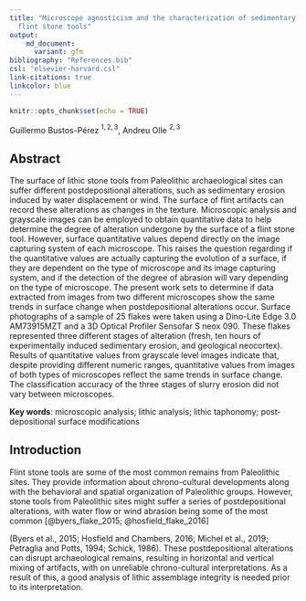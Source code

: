 ```yaml
---
title: "Microscope agnosticism and the characterization of sedimentary abrasion of
  flint stone tools"
output:
    md_document:
      variant: gfm
bibliography: "References.bib"
csl: "elsevier-harvard.csl"
link-citations: true
linkcolor: blue
---
```


```r
knitr::opts_chunk$set(echo = TRUE)
```


Guillermo Bustos-Pérez $^{1,2,3}$, Andreu Olle $^{2,3}$    



<div align="justify">   

## Abstract   

The surface of lithic stone tools from Paleolithic archaeological sites can suffer different postdepositional alterations, such as sedimentary erosion induced by water displacement or wind. The surface of flint artifacts can record these alterations as changes in the texture. Microscopic analysis and grayscale images can be employed to obtain quantitative data to help determine the degree of alteration undergone by the surface of a flint stone tool. However, surface quantitative values depend directly on the image capturing system of each microscope. This raises the question regarding if the quantitative values are actually capturing the evolution of a surface, if they are dependent on the type of microscope and its image capturing system, and if the detection of the degree of abrasion will vary depending on the type of microscope. The present work sets to determine if data extracted from images from two different microscopes show the same trends in surface change when postdepositional alterations occur. Surface photographs of a sample of 25 flakes were taken using a Dino-Lite Edge 3.0 AM73915MZT and a 3D Optical Profiler Sensofar S neox 090. These flakes represented three different stages of alteration (fresh, ten hours of experimentally induced sedimentary erosion, and geological neocortex). Results of quantitative values from grayscale level images indicate that, despite providing different numeric ranges, quantitative values from images of both types of microscopes reflect the same trends in surface change. The classification accuracy of the three stages of slurry erosion did not vary between microscopes.

**Key words**: microscopic analysis; lithic analysis; lithic taphonomy; post-depositional surface modifications   

## Introduction     

Flint stone tools are some of the most common remains from Paleolithic sites. They provide information about chrono-cultural developments along with the behavioral and spatial organization of Paleolithic groups. However, stone tools from Paleolithic sites might suffer a series of postdepositional alterations, with water flow or wind abrasion being some of the most common [@byers_flake_2015; @hosfield_flake_2016]

(Byers et al., 2015; Hosfield and Chambers, 2016; Michel et al., 2019; Petraglia and Potts, 1994; Schick, 1986). These postdepositional alterations can disrupt archaeological remains, resulting in horizontal and vertical mixing of artifacts, with on unreliable chrono-cultural interpretations. As a result of this, a good analysis of lithic assemblage integrity is needed prior to its interpretation.    



</div> 